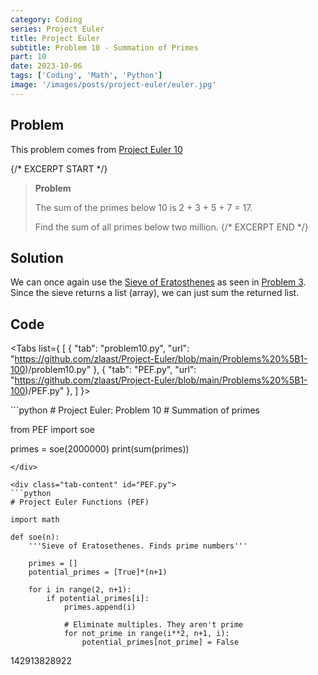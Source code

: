 ```yaml
---
category: Coding
series: Project Euler
title: Project Euler
subtitle: Problem 10 - Summation of Primes
part: 10
date: 2023-10-06
tags: ['Coding', 'Math', 'Python']
image: '/images/posts/project-euler/euler.jpg'
---
```



## Problem

This problem comes from [Project Euler 10](https://projecteuler.net/problem=10)

{/* EXCERPT START */}

> **Problem**
>
> The sum of the primes below 10 is 2 + 3 + 5 + 7 = 17.
>
> Find the sum of all primes below two million.
> {/* EXCERPT END */}

## Solution

We can once again use the [Sieve of Eratosthenes](https://en.wikipedia.org/wiki/Sieve_of_Eratosthenes) as seen in [Problem 3](/posts/Project%20Euler/Problem%203).
Since the sieve returns a list (array), we can just sum the returned list.

## Code

<Tabs list={
    [
        {
            "tab": "problem10.py",
            "url": "https://github.com/zlaast/Project-Euler/blob/main/Problems%20%5B1-100)/problem10.py"
        },
        {
            "tab": "PEF.py",
            "url": "https://github.com/zlaast/Project-Euler/blob/main/Problems%20%5B1-100)/PEF.py"
        },
    ]
}>

<div class="tab-content" id="problem10.py">
```python
# Project Euler: Problem 10
# Summation of primes

from PEF import soe

primes = soe(2000000)
print(sum(primes))
```
</div>

<div class="tab-content" id="PEF.py">
```python
# Project Euler Functions (PEF)

import math

def soe(n):
    '''Sieve of Eratosethenes. Finds prime numbers'''

    primes = []
    potential_primes = [True]*(n+1)

    for i in range(2, n+1):
        if potential_primes[i]:
            primes.append(i)

            # Eliminate multiples. They aren't prime
            for not_prime in range(i**2, n+1, i):
                potential_primes[not_prime] = False
```
</div>
</Tabs>

<Spoiler>
142913828922
</Spoiler>